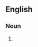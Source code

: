 {{also|guineafowl|guinea fowl}}

==English==

===Noun===
{{head|en|noun}}

# {{alt sp|en|guinea fowl|nodot=1}}